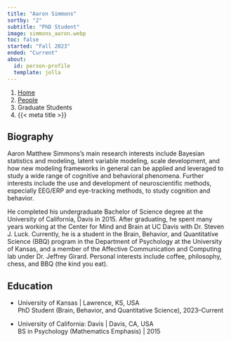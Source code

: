 ```yaml
---
title: "Aaron Simmons"
sortby: "2"
subtitle: "PhD Student"
image: simmons_aaron.webp
toc: false
started: "Fall 2023"
ended: "Current"
about:
  id: person-profile
  template: jolla
---
```


```{=html}
<nav aria-label="breadcrumb">
  <ol class="breadcrumb">
    <li class="breadcrumb-item"><a href="../../index.html">Home</a></li>
    <li class="breadcrumb-item"><a href="../../people.html">People</a></li>
    <li class="breadcrumb-item active">Graduate Students</li>
    <li class="breadcrumb-item active" aria-current="page">{{< meta title >}}</li>
  </ol>
</nav>
```

:::{#person-profile}
:::

## Biography
Aaron Matthew Simmons’s main research interests include Bayesian statistics and modeling, latent variable modeling, scale development, and how new modeling frameworks in general can be applied and leveraged to study a wide range of cognitive and behavioral phenomena. Further interests include the use and development of neuroscientific methods, especially EEG/ERP and eye-tracking methods, to study cognition and behavior. 

He completed his undergraduate Bachelor of Science degree at the University of California, Davis in 2015. After graduating, he spent many years working at the Center for Mind and Brain at UC Davis with Dr. Steven J. Luck. Currently, he is a student in the Brain, Behavior, and Quantitative Science (BBQ) program in the Department of Psychology at the University of Kansas, and a member of the Affective Communication and Computing lab under Dr. Jeffrey Girard. Personal interests include coffee, philosophy, chess, and BBQ (the kind you eat). 

## Education

- [University of Kansas]{.fw-bold} | Lawrence, KS, USA<br />
  PhD Student (Brain, Behavior, and Quantitative Science), 2023–Current

- [University of California: Davis]{.fw-bold} | Davis, CA, USA<br />
  BS in Psychology (Mathematics Emphasis) | 2015
